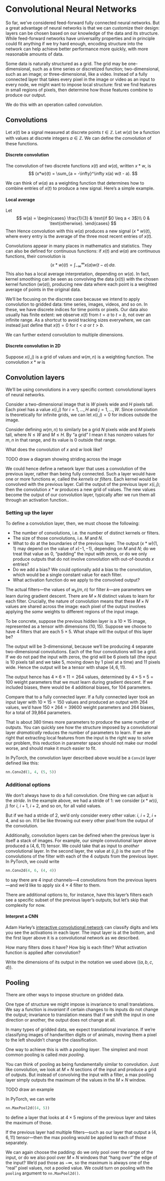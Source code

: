 # Convolutional Neural Networks

So far, we've considered feed-forward fully connected neural networks. But a
great advantage of neural networks is that we can customize their design: layers
can be chosen based on our knowledge of the data and its structure. While
feed-forward networks have universality properties and in principle could fit
anything if we try hard enough, encoding structure into the network can help
achieve better performance more quickly, with more reasonable amounts of data.

Some data is naturally structured as a grid. The grid may be one-dimensional,
such as a time series or discretized function; two-dimensional, such as an
image; or three-dimensional, like a video. Instead of a fully connected layer
that takes every pixel in the image or video as an input to every node, we might
want to impose local structure: first we find features in small regions of
pixels, then determine how those features combine to produce our output.

We do this with an operation called *convolution*.

## Convolutions

Let $x(t)$ be a signal measured at discrete points $t \in \mathbb{Z}$. Let
$w(a)$ be a function with values at discrete integers $a \in \mathbb{Z}$. We can
define the *convolution* of these functions.

::: {#def-discrete-convolution}

#### Discrete convolution

The convolution of two discrete functions $x(t)$ and $w(a)$, written $x * w$, is
$$
(x*w)(t) = \sum_{a = -\infty}^\infty x(a) w(t - a).
$$

:::

We can think of $w(a)$ as a weighting function that determines how to combine
entries of $x(t)$ to produce a new signal. Here's a simple example.

::: {#exm-convolution-avg}

#### Local average

Let
$$
w(a) = \begin{cases}
\frac{1}{3} & \text{if $0 \leq a < 3$}\\
0 & \text{otherwise}.
\end{cases}
$$
Then
\begin{align*}
(x*w)(2) &= \sum_{a = -\infty}^\infty x(a) w(t - a)\\
&= x(-\infty) 0 + \dots + x(0) w(2) + x(1) w(1) + x(2) w(0) + x(3)
0 + \dots\\
&= \frac{x(0) + x(1) + x(2)}{3}.
\end{align*}
Hence convolution with this $w(a)$ produces a new signal $(x*w)(t)$, where every
entry is the average of the three most recent entries of $x(t)$.

:::

Convolutions appear in many places in mathematics and statistics. They can also
be defined for continuous functions: if $x(t)$ and $w(a)$ are continuous
functions, their convolution is
$$
(x*w)(t) = \int_{-\infty}^\infty x(a) w(t - a) \, da.
$$
This also has a local average interpretation, depending on $w(a)$. In fact,
kernel smoothing can be seen as convolving the data ($x(t)$) with the chosen
kernel function ($w(a)$), producing new data where each point is a weighted
average of points in the original data.

We'll be focusing on the discrete case because we intend to apply convolution to
gridded data: time series, images, videos, and so on. In these, we have discrete
indices for time points or pixels. Our data also usually has finite extent: we
observe $x(t)$ from $t = a$ to $t = b$, not over an infinite range. As a
shortcut to avoid tracking sizes everywhere, we can instead just define that
$x(t) = 0$ for $t < a$ or $t > b$.

We can further extend convolution to multiple dimensions.

::: {#def-convolution-2d}

#### Discrete convolution in 2D

Suppose $x(i, j)$ is a grid of values and $w(m, n)$ is a weighting function. The
convolution $x * w$ is
\begin{align*}
(x*w)(i, j) &= \sum_{m = -\infty}^\infty \sum_{n = -\infty}^\infty x(m, n) w(i -
m, j - n)\\
&= \sum_{m = -\infty}^\infty \sum_{n = -\infty}^\infty x(i - m, j - n) w(m,
n).
\end{align*}

:::

## Convolution layers

We'll be using convolutions in a very specific context: convolutional layers of
neural networks.

Consider a two-dimensional image that is $W$ pixels wide and $H$ pixels tall.
Each pixel has a value $x(i, j)$ for $i = 1, \dots, H$ and $j = 1, \dots, W$.
Since convolution is theoretically for infinite grids, we can let $x(i, j) = 0$
for indices outside the image.

Consider defining $w(m, n)$ to similarly be a grid $N$ pixels wide and $M$
pixels tall, where $N \leq W$ and $M \leq H$. By "a grid" I mean it has nonzero
values for $m, n$ in that range, and its value is 0 outside that range.

What does the convolution of $x$ and $w$ look like?

TODO draw a diagram showing striding across the image

We could hence define a network layer that uses a convolution of the previous
layer, rather than being fully connected. Such a layer would have one or more
functions $w$, called the *kernels* or *filters*. Each kernel would be convolved
with the previous layer. Call the output of the previous layer $x(i, j)$; then
the convolution $x * w$ produces a new grid of values. The new values become the
output of our convolution layer, typically after we run them all through an
activation function..

### Setting up the layer

To define a convolution layer, then, we must choose the following:

* The number of convolutions, i.e. the number of distinct kernels or filters.
* The size of those convolutions, i.e. $M$ and $N$.
* What to do at the boundaries of the previous layer. The output $(x * w)(1, 1)$
  may depend on the value of $x(-1, -1)$, depending on $M$ and $N$; do we treat
  that value as 0, "padding" the input with zeros, or do we only produce outputs
  that do not involve convolution with out-of-bounds $x$ entries?
* Do we add a bias? We could optionally add a bias to the convolution, which
  would be a single constant value for each filter.
* What activation function do we apply to the convolved output?

The actual filters---the values of $w_k(m, n)$ for filter $k$---are parameters
we learn during gradient descent. There are $M \times N$ distinct values to
learn for each filter. Crucially, the nature of convolution means that these $M
\times N$ values are shared across the image: each pixel of the output involves
applying the *same* weights to different regions of the input image.

To be concrete, suppose the previous hidden layer is a $10 \times 15$ image,
represented as a tensor with dimensions $(10, 15)$. Suppose we choose to have 4
filters that are each $5 \times 5$. What shape will the output of this layer be?

The output will be 3-dimensional, because we'll be producing 4 separate
two-dimensional convolutions. Each of the four convolutions will be a grid. If
we do not pad the input with zeros, the grid will be 6 pixels tall (the input is
10 pixels tall and we take 5, moving down by 1 pixel at a time) and 11 pixels
wide. Hence the output will be a tensor with shape $(4, 6, 11)$.

The output hence has $4 \times 6 \times 11 = 264$ values, determined by $4
\times 5 \times 5 = 100$ weight parameters that we must learn during gradient
descent. If we included biases, there would be 4 additional biases, for 104
parameters.

Compare that to a fully connected layer. If a fully connected layer took an
input layer with $10 \times 15 = 150$ values and produced an output with 264
values, we'd have $150 \times 264 = 39600$ weight parameters and 264 biases, for
a total of 39,864 parameters.

That is about 380 times more parameters to produce the same number of outputs.
You can quickly see how the structure imposed by a convolutional layer
*dramatically* reduces the number of parameters to learn. If we are right that
extracting local features from the input is the right way to solve our problem,
this reduction in parameter space should not make our model worse, and should
make it much easier to fit.

In PyTorch, the convolution layer described above would be a `Conv2d` layer
defined like this:

```python
nn.Conv2d(1, 4, (5, 5))
```

### Additional options

We don't always have to do a full convolution. One thing we can adjust is the
*stride*. In the example above, we had a stride of 1: we consider $(x * w)(i,
j)$ for $i$, $i + 1$, $i + 2$, and so on, for all valid values.

But if we had a stride of 2, we'd only consider every other value: $i$, $i + 2$,
$i + 4$, and so on. It'd be like throwing out every other pixel from the output
of the convolution.

Additionally, convolution layers can be defined when the previous layer is
itself a stack of images. For example, our simple convolutional layer above
produced a $(4, 6, 11)$ tensor. We could take that as input to *another*
convolutional layer. In the second layer, the value at $(i, j)$ is the *sum* of
the convolutions of the filter with each of the 4 outputs from the previous
layer. In PyTorch, we could write

```python
nn.Conv2d(4, 6, (4, 4))
```

to say there are 4 input channels---4 convolutions from the previous
layers---and we'd like to apply six $4 \times 4$ filter to them.

There are additional options to, for instance, have this layer's filters each
see a specific subset of the previous layer's outputs; but let's skip that
complexity for now.

::: {#exr-deduce-cnn}

#### Interpret a CNN

Adam Harley's [interactive convolutional
network](https://adamharley.com/nn_vis/cnn/3d.html) can classify digits and lets
you see the activations in each layer. The input layer is at the bottom, and the
first layer above it is a convolutional network as we described.

How many filters does it have? How big is each filter? What activation function
is applied after convolution?

Write the dimensions of its output in the notation we used above ($(a, b, c,
d)$).

:::

## Pooling

There are other ways to impose structure on gridded data.

One type of structure we might impose is invariance to small translations. We
say a function is *invariant* if certain changes to its inputs do not change the
output; invariance to translation means that if we shift the input in one
direction or another, the output does not change at all.

In many types of gridded data, we expect translational invariance. If we're
classifying images of handwritten digits or of animals, moving them a pixel to
the left shouldn't change the classification.

One way to achieve this is with a *pooling layer*. The simplest and most common
pooling is called *max pooling*.

You can think of pooling as being fundamentally similar to convolution. Just
like convolution, we look at $M \times N$ sections of the input and produce a
grid of outputs. But instead of convolving the input with a filter, a max
pooling layer simply outputs the maximum of the values in the $M \times N$
window.

TODO draw an example

In PyTorch, we can write

```python
nn.MaxPool2d((4, 5))
```

to define a layer that looks at $4 \times 5$ regions of the previous layer and
takes the maximum of those.

If the previous layer had multiple filters---such as our layer that output
a $(4, 6, 11)$ tensor---then the max pooling would be applied to each of those
separately.

We can again choose the padding: do we only pool over the range of the input, or
do we also pool over $M \times N$ windows that "hang over" the edge of the
input? We'd pad those as $-\infty$, so the maximum is always one of the "real"
pixel values, not a pooled value. We could turn on pooling with the `pooling`
argument to `nn.MaxPool2d()`.
